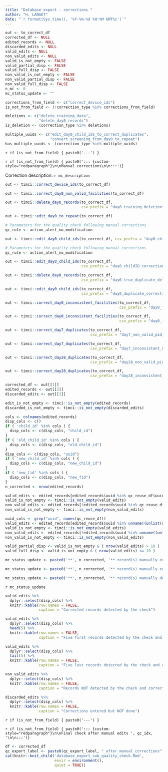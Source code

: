 ```yaml
---
title: "Database export - corrections "
author: "H. LANGET"
date: "`r format(Sys.time(), '%Y-%m-%d %H:%M GMT%z')`"
---
```


<!-- Initialisation -->

```r
out <- to_correct_df
corrected_df <- NULL
edited_records <- NULL
discarded_edits <- NULL
valid_edits <- NULL
non_valid_edits <- NULL
valid_is_not_empty <- FALSE
valid_partial_disp <- FALSE
valid_full_disp <- FALSE
non_valid_is_not_empty <- FALSE
non_valid_partial_disp <- FALSE
non_valid_full_disp <- FALSE
n_mc <- 0
mc_status_update <- ""
```

```r
corrections_from_field <- c("correct_device_ids")
is_not_from_field <- (!correction_type %in% corrections_from_field)

deletions <- c("delete_training_data",
               "delete_day0_records")
is_deletion <- (correction_type %in% deletions)

multiple_uuids <- c("edit_day0_child_ids_to_correct_duplicates",
                    "convert_screening_from_day0_to_repeat")
has_multiple_uuids <- (correction_type %in% multiple_uuids)
```

`r if (is_not_from_field) { paste0('---') }`

`r if (is_not_from_field) { paste0('::: {custom-style="redparagraph"}\n\nManual corrections\n\n:::')}`

[Correction description:]{custom-style="underlined"} `r mc_description`

<!-- Screening/Day 0 corrections -->

```r
out <- timci::correct_device_ids(to_correct_df)
```

```r
out <- timci::correct_day0_non_valid_facilities(to_correct_df)
```

```r
out <- timci::delete_day0_records(to_correct_df,
                                  csv_prefix = "day0_training_deletion")
```

```r
out <- timci::edit_day0_to_repeat(to_correct_df)

# Parameters for the quality check following manual corrections
qc_rule <- action_alert_no_modification
```

```r
out <- timci::edit_day0_child_ids(to_correct_df, csv_prefix = "day0_childID_correction_inconsistent_facility_check1")

# Parameters for the quality check following manual corrections
qc_rule <- action_alert_no_modification
```

```r
out <- timci::edit_day0_child_ids(to_correct_df,
                                  csv_prefix = "day0_childID_correction_inconsistent_facility_check2")
```

```r
out <- timci::delete_day0_records(to_correct_df,
                                  csv_prefix = "day0_true_duplicate_deletion")
```

```r
out <- timci::edit_day0_child_ids(to_correct_df,
                                  csv_prefix = "day0_duplicate_correction")
```

```r
out <- timci::correct_day0_inconsistent_facilities(to_correct_df,
                                                   csv_prefix = "day0_facility_correction1")
```

```r
out <- timci::correct_day0_inconsistent_facilities(to_correct_df,
                                                   csv_prefix = "day0_facility_correction2")
```

<!-- Day 7 follow-up corrections -->

```r
out <- timci::correct_day7_duplicates(to_correct_df,
                                      csv_prefix = "day7_non_valid_pid_correction")
```

```r
out <- timci::correct_day7_duplicates(to_correct_df,
                                      csv_prefix = "day7_inconsistent_names_correction")
```

<!-- Day 28 follow-up corrections -->

```r
out <- timci::correct_day28_duplicates(to_correct_df,
                                      csv_prefix = "day28_non_valid_pid_correction")
```

```r
out <- timci::correct_day28_duplicates(to_correct_df,
                                      csv_prefix = "day28_inconsistent_names_correction")
```

<!-- Display summary of valid and non-valid edits that were done -->

```r
corrected_df <- out[[1]]
edited_records <- out[[2]]
discarded_edits <- out[[3]]
```

```r
edit_is_not_empty <- timci::is_not_empty(edited_records)
discarded_is_not_empty <- timci::is_not_empty(discarded_edits)
```

```r
cols <- colnames(edited_records)
disp_cols <- c()
if ( 'child_id' %in% cols ) {
  disp_cols <- c(disp_cols, "child_id")
}
if ( 'old_child_id' %in% cols ) {
  disp_cols <- c(disp_cols, "old_child_id")
}
disp_cols <- c(disp_cols, "uuid")
if ( 'new_child_id' %in% cols ) {
  disp_cols <- c(disp_cols, "new_child_id")
}
if ( 'new_fid' %in% cols ) {
  disp_cols <- c(disp_cols, "new_fid")
}
n_corrected <- nrow(edited_records)
```

```r
valid_edits <- edited_records[edited_records$uuid %in% qc_reuse_df$uuid,]
valid_is_not_empty <- timci::is_not_empty(valid_edits)
non_valid_edits <- edited_records[!edited_records$uuid %in% qc_reuse_df$uuid,]
non_valid_is_not_empty <- timci::is_not_empty(non_valid_edits)
```

```r
uuid_cols <- grep("uuid", names(qc_reuse_df))
valid_edits <- edited_records[edited_records$uuid %in% unname((unlist(qc_reuse_df[colnames(qc_reuse_df[uuid_cols])]))),]
valid_is_not_empty <- timci::is_not_empty(valid_edits)
non_valid_edits <- edited_records[!edited_records$uuid %in% unname((unlist(qc_reuse_df[colnames(qc_reuse_df[uuid_cols])]))),]
non_valid_is_not_empty <- timci::is_not_empty(non_valid_edits)
```

```r
valid_partial_disp <- valid_is_not_empty & ( nrow(valid_edits) > 10 )
valid_full_disp <- valid_is_not_empty & ( nrow(valid_edits) <= 10 )
```

```r
mc_status_update <- paste0('**', n_corrected, '** record(s) manually edited in the ', db_name, ' database.')
```

```r
mc_status_update <- paste0('**', n_corrected, '** record(s) manually edited in the ', db_name, ' database: **', nrow(valid_edits), '** edits that corrected instances detected by the check and **', nrow(non_valid_edits),'** edits that corrected instances not detected by the check.')
```

```r
mc_status_update <- paste0('**', n_corrected, '** record(s) manually deleted in the ', db_name, ' database: **', nrow(valid_edits), '** deletions that corrected instances detected by the check and **', nrow(non_valid_edits),'** deletions that corrected instances not detected by the check.')
```

`r mc_status_update`

```r
valid_edits %>%
  dplyr::select(disp_cols) %>%
  knitr::kable(row.names = FALSE,
               caption = "Corrected records detected by the check")
```

```r
valid_edits %>%
  dplyr::select(disp_cols) %>%
  head(5) %>%
  knitr::kable(row.names = FALSE,
               caption = "Five first records detected by the check and corrected")
```

```r
valid_edits %>%
  dplyr::select(disp_cols) %>%
  tail(5) %>%
  knitr::kable(row.names = FALSE,
               caption = "Five last records detected by the check and corrected")
```

```r
non_valid_edits %>%
  dplyr::select(disp_cols) %>%
  knitr::kable(row.names = FALSE,
               caption = "Records NOT detected by the check and corrected")
```

```r
discarded_edits %>%
  dplyr::select(disp_cols) %>%
  knitr::kable(row.names = FALSE,
               caption = "Corrections entered but NOT done")
```

<!-- Quality check run after manual edits -->

`r if (is_not_from_field) { paste0('---') }`

`r if (is_not_from_field) { paste0('::: {custom-style="redparagraph"}\n\nFinal check after manual edits ', qc_idx, '\n\n:::')}`

```r
df <- corrected_df
qc_export_label <- paste0(qc_export_label, "_after_manual_corrections")
cat(knitr::knit_child('database_export_sub_quality_check.Rmd',
                      envir = environment(),
                      quiet = TRUE))
```
